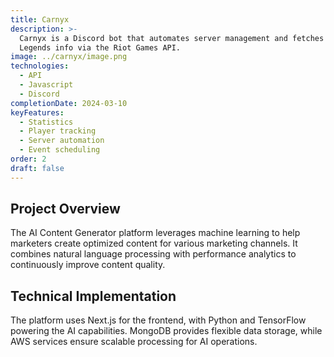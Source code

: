 ```yaml
---
title: Carnyx
description: >-
  Carnyx is a Discord bot that automates server management and fetches League of
  Legends info via the Riot Games API.
image: ../carnyx/image.png
technologies:
  - API
  - Javascript
  - Discord
completionDate: 2024-03-10
keyFeatures:
  - Statistics
  - Player tracking
  - Server automation
  - Event scheduling
order: 2
draft: false
---
```

## Project Overview

The AI Content Generator platform leverages machine learning to help marketers create optimized content for various marketing channels. It combines natural language processing with performance analytics to continuously improve content quality.

## Technical Implementation

The platform uses Next.js for the frontend, with Python and TensorFlow powering the AI capabilities. MongoDB provides flexible data storage, while AWS services ensure scalable processing for AI operations.
